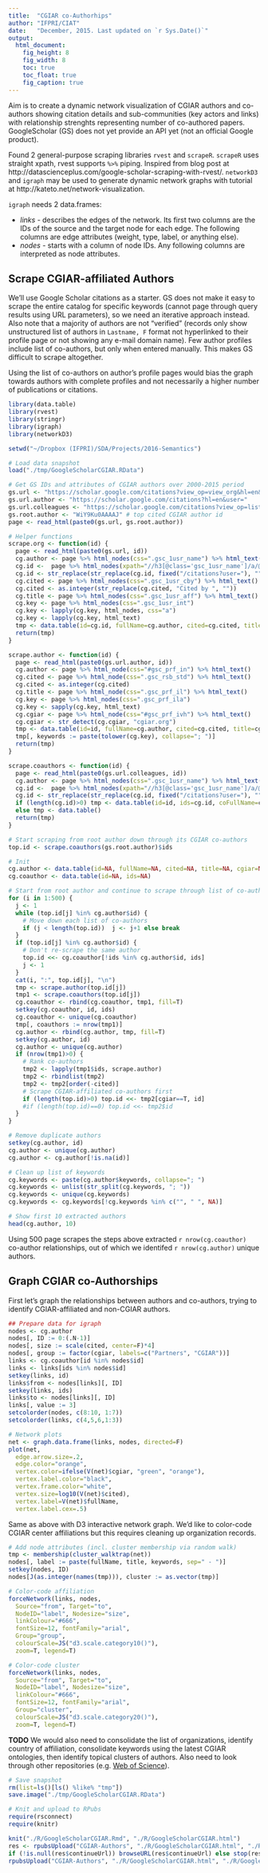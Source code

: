 ```yaml
---
title:  "CGIAR co-Authorhips"
author: "IFPRI/CIAT"
date:   "December, 2015. Last updated on `r Sys.Date()`"
output:
  html_document:
    fig_height: 8
    fig_width: 8
    toc: true
    toc_float: true    
    fig_caption: true  
---
```


Aim is to create a dynamic network visualization of CGIAR authors and
co-authors showing citation details and sub-communities (key actors and
links) with relationship strenghts representing number of co-authored papers.
GoogleScholar (GS) does not yet provide an API yet (not an official Google
product).

Found 2 general-purpose scraping libraries `rvest` and `scrapeR`.
`scrapeR` uses straight xpath, rvest supports `%>%` piping. Inspired from blog
post at http://datascienceplus.com/google-scholar-scraping-with-rvest/.
`networkD3` and `igraph` may be used to generate dynamic network graphs with
tutorial at http://kateto.net/network-visualization.

`igraph` needs 2 data.frames:

* *links* - describes the edges of the network. Its first two columns are the
  IDs of the source and the target node for each edge. The following columns are
  edge attributes (weight, type, label, or anything else).
* *nodes* - starts with a column of node IDs. Any following columns are
  interpreted as node attributes.


## Scrape CGIAR-affiliated Authors

We'll use Google Scholar citations as a starter. GS does not make it easy to
scrape the entire catalog for specific keywords (cannot page through query
results using URL parameters), so we need an iterative approach instead. Also
note that a majority of authors are not "verified" (records only show
unstructured list of authors in `Lastname, F` format not hyperlinked to their
profile page or not showing any e-mail domain name). Few author profiles include
list of co-authors, but only when entered manually. This makes GS difficult to
scrape altogether.

Using the list of co-authors on author's profile pages would bias the graph
towards authors with complete profiles and not necessarily a higher number of
publications or citations.


```r
 
library(data.table)
library(rvest)
library(stringr)
library(igraph)
library(networkD3)

setwd("~/Dropbox (IFPRI)/SDA/Projects/2016-Semantics")

# Load data snapshot
load("./tmp/GoogleScholarCGIAR.RData")

```


```r

# Get GS IDs and attributes of CGIAR authors over 2000-2015 period
gs.url <- "https://scholar.google.com/citations?view_op=view_org&hl=en&org=5225706230162989193&before_author="
gs.url.author <- "https://scholar.google.com/citations?hl=en&user="
gs.url.colleagues <- "https://scholar.google.com/citations?view_op=list_colleagues&hl=en&user="
gs.root.author <- "WiY9Ku0AAAAJ" # top cited CGIAR author id
page <- read_html(paste0(gs.url, gs.root.author))

# Helper functions
scrape.org <- function(id) {
  page <- read_html(paste0(gs.url, id))
  cg.author <- page %>% html_nodes(css=".gsc_1usr_name") %>% html_text()
  cg.id <-  page %>% html_nodes(xpath="//h3[@class='gsc_1usr_name']/a/@href") %>% html_text()
  cg.id <- str_replace(str_replace(cg.id, fixed("/citations?user="), ""), "&hl=en&oe=ASCII", "")
  cg.cited <- page %>% html_nodes(css=".gsc_1usr_cby") %>% html_text()
  cg.cited <- as.integer(str_replace(cg.cited, "Cited by ", ""))
  cg.title <- page %>% html_nodes(css=".gsc_1usr_aff") %>% html_text()
  cg.key <- page %>% html_nodes(css=".gsc_1usr_int")
  cg.key <- lapply(cg.key, html_nodes, css="a")
  cg.key <- lapply(cg.key, html_text)
  tmp <- data.table(id=cg.id, fullName=cg.author, cited=cg.cited, title=cg.title, keywords=cg.key)
  return(tmp)
}

scrape.author <- function(id) {
  page <- read_html(paste0(gs.url.author, id))
  cg.author <- page %>% html_node(css="#gsc_prf_in") %>% html_text()
  cg.cited <- page %>% html_node(css=".gsc_rsb_std") %>% html_text()
  cg.cited <- as.integer(cg.cited)
  cg.title <- page %>% html_node(css=".gsc_prf_il") %>% html_text()
  cg.key <- page %>% html_nodes(css=".gsc_prf_ila")
  cg.key <- sapply(cg.key, html_text)  
  cg.cgiar <- page %>% html_node(css="#gsc_prf_ivh") %>% html_text()
  cg.cgiar <- str_detect(cg.cgiar, "cgiar.org")
  tmp <- data.table(id=id, fullName=cg.author, cited=cg.cited, title=cg.title, cgiar=cg.cgiar)
  tmp[, keywords := paste(tolower(cg.key), collapse="; ")]
  return(tmp)
}

scrape.coauthors <- function(id) {
  page <- read_html(paste0(gs.url.colleagues, id))
  cg.author <- page %>% html_nodes(css=".gsc_1usr_name") %>% html_text()
  cg.id <-  page %>% html_nodes(xpath="//h3[@class='gsc_1usr_name']/a/@href") %>% html_text()
  cg.id <- str_replace(str_replace(cg.id, fixed("/citations?user="), ""), "&hl=en&oe=ASCII", "")
  if (length(cg.id)>0) tmp <- data.table(id=id, ids=cg.id, coFullName=cg.author)
  else tmp <- data.table()
  return(tmp)
}

```

```r

# Start scraping from root author down through its CGIAR co-authors
top.id <- scrape.coauthors(gs.root.author)$ids

# Init
cg.author <- data.table(id=NA, fullName=NA, cited=NA, title=NA, cgiar=NA, keywords=NA)
cg.coauthor <- data.table(id=NA, ids=NA)

# Start from root author and continue to scrape through list of co-authors
for (i in 1:500) {
  j <- 1
  while (top.id[j] %in% cg.author$id) {
    # Move down each list of co-authors
    if (j < length(top.id))  j <- j+1 else break
  }
  if (top.id[j] %in% cg.author$id) {
    # Don't re-scrape the same author
    top.id <<- cg.coauthor[!ids %in% cg.author$id, ids]
    j <- 1
  }
  cat(i, ":", top.id[j], "\n")
  tmp <- scrape.author(top.id[j])
  tmp1 <- scrape.coauthors(top.id[j])
  cg.coauthor <- rbind(cg.coauthor, tmp1, fill=T)
  setkey(cg.coauthor, id, ids)
  cg.coauthor <- unique(cg.coauthor)  
  tmp[, coauthors := nrow(tmp1)]
  cg.author <- rbind(cg.author, tmp, fill=T)
  setkey(cg.author, id)
  cg.author <- unique(cg.author)
  if (nrow(tmp1)>0) {
    # Rank co-authors
    tmp2 <- lapply(tmp1$ids, scrape.author)
    tmp2 <- rbindlist(tmp2)
    tmp2 <- tmp2[order(-cited)]
    # Scrape CGIAR-affiliated co-authors first
    if (length(top.id)>0) top.id <<- tmp2[cgiar==T, id]
    #if (length(top.id)==0) top.id <<- tmp2$id
  }
}

# Remove duplicate authors
setkey(cg.author, id)
cg.author <- unique(cg.author)
cg.author <- cg.author[!is.na(id)]

# Clean up list of keywords
cg.keywords <- paste(cg.author$keywords, collapse="; ")
cg.keywords <- unlist(str_split(cg.keywords, "; "))
cg.keywords <- unique(cg.keywords)
cg.keywords <- cg.keywords[!cg.keywords %in% c("", " ", NA)]

# Show first 10 extracted authors
head(cg.author, 10)

```

Using 500 page scrapes the steps above extracted `r nrow(cg.coauthor)`
co-author relationships, out of which we identifed `r nrow(cg.author)` unique
authors.

## Graph CGIAR co-Authorships

First let's graph the relationships between authors and co-authors, trying to
identify CGIAR-affiliated and non-CGIAR authors.

```r

## Prepare data for igraph
nodes <- cg.author
nodes[, ID := 0:(.N-1)]
nodes[, size := scale(cited, center=F)*4]
nodes[, group := factor(cgiar, labels=c("Partners", "CGIAR"))]
links <- cg.coauthor[id %in% nodes$id]
links <- links[ids %in% nodes$id]
setkey(links, id)
links$from <- nodes[links][, ID]
setkey(links, ids)
links$to <- nodes[links][, ID]
links[, value := 3]
setcolorder(nodes, c(8:10, 1:7))
setcolorder(links, c(4,5,6,1:3))

```

```r

# Network plots
net <- graph.data.frame(links, nodes, directed=F)
plot(net, 
  edge.arrow.size=.2, 
  edge.color="orange",
  vertex.color=ifelse(V(net)$cgiar, "green", "orange"), 
  vertex.label.color="black",
  vertex.frame.color="white",
  vertex.size=log10(V(net)$cited),
  vertex.label=V(net)$fullName,
  vertex.label.cex=.5)

```

Same as above with D3 interactive network graph. We'd like to color-code CGIAR
center affiliations but this requires cleaning up organization records.

```r

# Add node attributes (incl. cluster membership via random walk)
tmp <- membership(cluster_walktrap(net))
nodes[, label := paste(fullName, title, keywords, sep=" - ")]
setkey(nodes, ID)
nodes[J(as.integer(names(tmp))), cluster := as.vector(tmp)]

# Color-code affiliation
forceNetwork(links, nodes,
  Source="from", Target="to",
  NodeID="label", Nodesize="size",
  linkColour="#666", 
  fontSize=12, fontFamily="arial",
  Group="group", 
  colourScale=JS("d3.scale.category10()"),
  zoom=T, legend=T)

# Color-code cluster
forceNetwork(links, nodes,
  Source="from", Target="to",
  NodeID="label", Nodesize="size",
  linkColour="#666", 
  fontSize=12, fontFamily="arial",
  Group="cluster", 
  colourScale=JS("d3.scale.category20()"),
  zoom=T, legend=T)

```

**TODO** We would also need to consolidate the list of organizations, identify
country of affiliation, consolidate keywords using the latest CGIAR
ontologies, then identify topical clusters of authors. Also need to look through
other repositories (e.g. [Web of
Science](http://ipscience.thomsonreuters.com/product/web-of-science/)).


```r

# Save snapshot
rm(list=ls()[ls() %like% "tmp"])
save.image("./tmp/GoogleScholarCGIAR.RData")

```

```r

# Knit and upload to RPubs
require(rsconnect)
require(knitr)

knit("./R/GoogleScholarCGIAR.Rmd", "./R/GoogleScholarCGIAR.html")
res <- rpubsUpload("CGIAR-Authors", "./R/GoogleScholarCGIAR.html", "./R/GoogleScholarCGIAR.Rmd")
if (!is.null(res$continueUrl)) browseURL(res$continueUrl) else stop(res$error)
rpubsUpload("CGIAR-Authors", "./R/GoogleScholarCGIAR.html", "./R/GoogleScholarCGIAR.Rmd", id=res$id)

```


